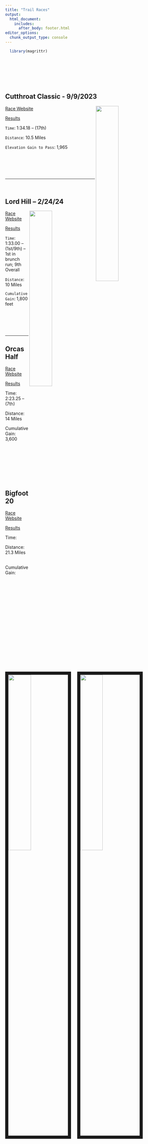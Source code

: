 ```yaml
---
title: "Trail Races"
output: 
  html_document:
    includes:
      after_body: footer.html
editor_options: 
  chunk_output_type: console
---
```


```r
  library(magrittr)

```

<link rel="stylesheet" href="basic.css" type="text/css">

<br/>
<br/>
<br/>

&nbsp;
&nbsp;

## Cutthroat Classic - 9/9/2023

<img src="images/cutthroat_classic_plot.png" style="width:38%; border:0px solid; margin-right: 20px" align="right">

[Race Website](https://methowtrails.org/events/cutthroat-classic)
&nbsp;
&nbsp;
&nbsp;
&nbsp;

[Results](https://results.raceroster.com/v2/en-US/results/aruguf2ankx7bx75/results)
&nbsp;
&nbsp;
&nbsp;
&nbsp;

`Time`: 1:34.18 -- (17th)
&nbsp;
&nbsp;
&nbsp;
&nbsp;

`Distance`: 10.5 Miles
&nbsp;
&nbsp;
&nbsp;
&nbsp;

`Elevation Gain to Pass`: 1,965
&nbsp;
&nbsp;
&nbsp;
&nbsp;

&nbsp;
&nbsp;

<br/><br/>

---------------

&nbsp;
&nbsp;

## Lord Hill -- 2/24/24

<img src="images/lord_hill_plot.png" style="width:38%; border:0px solid; margin-right: 20px" align="right">

[Race Website](https://www.evergreentrailruns.com/lord-hill/)
&nbsp;
&nbsp;

[Results](https://runsignup.com/Race/Results/68860#resultSetId-439600;perpage:100)
&nbsp;
&nbsp;

`Time`: 1:33.00 -- (1st/9th)
-- 1st in brunch run; 9th Overall
&nbsp;
&nbsp;

`Distance`: 10 Miles
&nbsp;
&nbsp;

`Cumulative Gain`: 1,800 feet
&nbsp;
&nbsp;

&nbsp;
&nbsp;

<br/><br/>

---------------

## Orcas Half

[Race Website](https://www.destinationtrailrun.com/orcas-island)
&nbsp;
&nbsp;

[Results](https://ultrasignup.com/results_event.aspx?did=108474)
&nbsp;
&nbsp;

Time: 2:23.25 -- (7th)
&nbsp;
&nbsp;

Distance: 14 Miles
&nbsp;
&nbsp;

Cumulative Gain: 3,600
&nbsp;
&nbsp;

<img src="images/mount_constitution_plot.png" style="width:38%; border:10px solid; margin-right: 20px" align="left">

<br/>

&nbsp;

<br/>

&nbsp;



## Bigfoot 20

[Race Website](https://www.destinationtrailrun.com/bigfoot-20m)
&nbsp;
&nbsp;

[Results](https://ultrasignup.com/entrants_event.aspx?did=107531)
&nbsp;
&nbsp;

Time: 
&nbsp;
&nbsp;

Distance: 21.3 Miles
&nbsp;
&nbsp;

Cumulative Gain: 
&nbsp;
&nbsp;

<img src="images/bigfoot_20_plot.png" style="width:38%; border:10px solid; margin-right: 20px" align="left">

<br/>

&nbsp;

<br/>

&nbsp;



<!-- ```{r, echo = FALSE} -->

  <!-- # library(raster) -->
  <!-- # library(sp) -->
  <!-- # library(sf) -->
  <!-- # library(rayshader) -->
  <!-- # options(rgl.useNULL = TRUE) -->
  <!-- # rgl::setupKnitr(autoprint = TRUE) -->

<!--   track_name = 'cutthroat_classic' -->
<!--   datax <- readRDS(file = file.path(getwd(), 'data', track_name, '3dmapdata.rds')) -->

<!--   idx <- c(1, nrow(datax$track_obj$elevation)) -->

<!--   rgl::open3d() -->
<!--   rgl::bg3d('black') -->

<!--   datax$topo_obj$rsm %>% -->
<!--    rayshader::plot_3d(datax$topo_obj$mat, -->
<!--             zscale = datax$plot_configs$z_scale, -->
<!--             fov = datax$plot_configs$fov, -->
<!--             theta = datax$plot_configs$theta, -->
<!--             zoom = datax$plot_configs$zoom, -->
<!--             phi = datax$plot_configs$phi, -->
<!--             windowsize = datax$plot_configs$window_size, -->
<!--             background="black") -->
<!--     rayshader::render_path(extent = sf::st_bbox(datax$topo_obj$elev), -->
<!--               lat = unlist(datax$track_obj$elevation$lat), -->
<!--               long = unlist(datax$track_obj$elevation$lon), -->
<!--               altitude = unlist(datax$track_obj$elevation$elevation) *  -->
<!--                datax$track_configs$elev_multiplier, -->
<!--               zscale = datax$plot_configs$z_scale, -->
<!--               color = datax$track_configs$color, -->
<!--               antialias = datax$plot_configs$antialias) -->
<!--   rayshader::render_points(extent = sf::st_bbox(datax$topo_obj$elev), -->
<!--               lat = unlist(datax$track_obj$elevation$lat[idx]), -->
<!--               long = unlist(datax$track_obj$elevation$lon[idx]), -->
<!--               altitude = unlist(datax$track_obj$elevation$elevation[idx]) *  -->
<!--                 datax$track_configs$elev_multiplier * 1.01, -->
<!--               zscale = datax$plot_configs$z_scale, -->
<!--               color = datax$plot_configs$start_end_colors, -->
<!--               size = datax$plot_configs$start_end_size) -->

<!--  rgl::rglwidget() -->

<!-- ``` -->